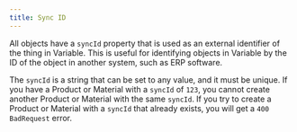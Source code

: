 ```yaml
---
title: Sync ID
---
```


All objects have a `syncId` property that is used as an external identifier of the thing in Variable.
This is useful for identifying objects in Variable by the ID of the object in another system, such as ERP software.

The `syncId` is a string that can be set to any value, and it must be unique. If you have a Product or Material with a `syncId` of `123`,
you cannot create another Product or Material with the same `syncId`.
If you try to create a Product or Material with a `syncId` that already exists, you will get a `400 BadRequest` error.
